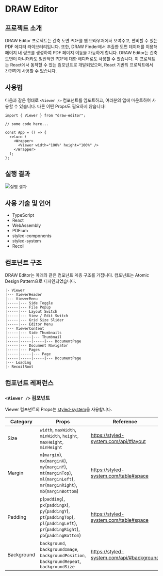 # DRAW Editor

## 프로젝트 소개

DRAW Editor 프로젝트는 건축 도면 PDF를 웹 브라우저에서 보여주고, 편비할 수 있는 PDF 에디터 라이브러리입니다. 또한, DRAW Finder에서 추출한 도면 데이터를 이용해 페이지 내 링크를 생성하여 PDF 페이지 이동을 가능하게 합니다. DRAW Editor는 건축 도면이 아니더라도 일반적인 PDF에 대한 에디터로도 사용할 수 있습니다. 이 프로젝트는 React에서 동작할 수 있는 컴포넌트로 개발되었으며, React 기반의 프로젝트에서 간편하게 사용할 수 있습니다.

## 사용법

다음과 같은 형태로 `<Viewer />` 컴포넌트를 임포트하고, 여러분의 앱에 마운트하여 사용할 수 있습니다. 다른 어떤 Props도 필요하지 않습니다!

```tsx filename="AwesomeApp.tsx" showLineNumbers
import { Viewer } from "draw-editor";

// some code here...

const App = () => {
  return (
    <Wrapper>
      <Viewer width="100%" height="100%" />
    </Wrapper>
  );
};
```

## 실행 결과

![실행 결과](/images/draw-editor-demo.png)

## 사용 기술 및 언어

- TypeScript
- React
- WebAssembly
- PDFium
- styled-components
- styled-system
- Recoil

## 컴포넌트 구조

DRAW Editor는 아래와 같은 컴포넌트 계층 구조를 가집니다. 컴포넌트는 Atomic Design Pattern으로 디자인되었습니다.

```
|- Viewer
|--- ViewerHeader
|--- ViewerMenu
|-----|--- Side Toggle
|-----|--- File Popup
|-----|--- Layout Switch
|-----|--- View / Edit Switch
|-----|--- Grid Size Slider
|-----|--- Editor Menu
|--- ViewerContent
|-----|--- Side Thumbnails
|-----|-----|--- Thumbnail
|-----|-----|-----|--- DocumentPage
|-----|--- Document Navigator
|-----|--- Pages
|-----|-----|--- Page
|-----|-----|-----|--- DocumentPage
|--- Loading
|- RecoilRoot
```

## 컴포넌트 레퍼런스

### `<Viewer />` 컴포넌트

Viewer 컴포넌트의 Props는 [styled-system](https://styled-system.com/)을 사용합니다.

| Category | Props | Reference |
|----------|-------|-----------|
| Size | `width`, `maxWidth`, `minWidth`, `height`, `maxHeight`, `minHeight` | https://styled-system.com/api/#layout |
| Margin | `m`(`margin`), `mx`(`marginX`), `my`(`marginY`), `mt`(`marginTop`), `ml`(`marginLeft`), `mr`(`marginRight`), `mb`(`marginBottom`) | https://styled-system.com/table#space |
| Padding | `p`(`padding`), `px`(`paddingX`), `py`(`paddingY`), `pt`(`paddingTop`), `pl`(`paddingLeft`), `pr`(`paddingRight`), `pb`(`paddingBottom`) | https://styled-system.com/table#space |
| Background | `background`, `backgroundImage`, `backgroundPosition`, `backgroundRepeat`, `backgroundSize` | https://styled-system.com/api/#background |


